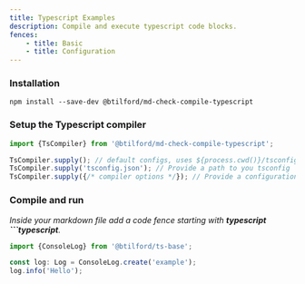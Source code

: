 ```yaml
---
title: Typescript Examples
description: Compile and execute typescript code blocks.
fences:
    - title: Basic
    - title: Configuration
---
```


### Installation

```console
npm install --save-dev @btilford/md-check-compile-typescript
```

### Setup the Typescript compiler

```typescript node
import {TsCompiler} from '@btilford/md-check-compile-typescript';

TsCompiler.supply(); // default configs, uses ${process.cwd()}/tsconfig.json
TsCompiler.supply('tsconfig.json'); // Provide a path to you tsconfig
TsCompiler.supply({/* compiler options */}); // Provide a configuration object
```

### Compile and run

*Inside your markdown file add a code fence starting with **typescript** **```typescript**.*


```typescript node
import {ConsoleLog} from '@btilford/ts-base';

const log: Log = ConsoleLog.create('example');
log.info('Hello');
```


